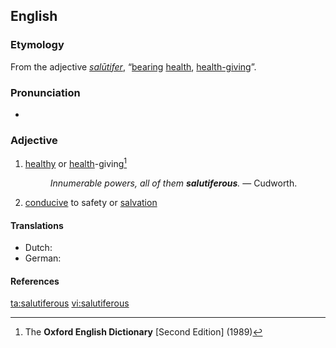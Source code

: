 ==English==

===Etymology===
From the {{etyl|la|en}} adjective ''[[salutifer#Latin|salūtifer]]'', “[[bear]]ing [[health]], [[health-giving]]”.

===Pronunciation===
* {{a|RP}} {{IPA|/sæljʊˈtɪfɛɹəs/}}

===Adjective===
{{en-adj}}

# {{context|dated|lang=en}} [[healthy]] or [[health]]-giving<ref name="OED-def">The '''Oxford English Dictionary''' [Second Edition] (1989)</ref>
#: ''Innumerable powers, all of them '''salutiferous'''.'' &mdash; Cudworth.
# [[conducive]] to safety or [[salvation]]

====Translations====
{{trans-top|healthy or health-giving}}
* Dutch: {{t+|nl|heilzaam}}
* German: {{t-|de|heilbringend}}
{{trans-mid}}
{{trans-bottom}}
====References====
<references/>

[[ta:salutiferous]]
[[vi:salutiferous]]